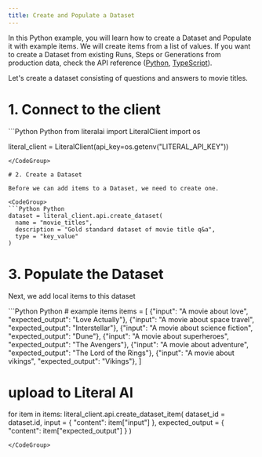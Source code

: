 ```yaml
---
title: Create and Populate a Dataset
---
```


In this Python example, you will learn how to create a Dataset and Populate it with example items. We will create items from a list of values. If you want to create a Dataset from existing Runs, Steps or Generations from production data, check the API reference ([Python](/python-client/api-reference), [TypeScript](typescript-client/api-reference/dataset#add-a-step-to-a-dataset)).

Let's create a dataset consisting of questions and answers to movie titles.

# 1. Connect to the client

<CodeGroup>
```Python Python
from literalai import LiteralClient
import os

literal_client = LiteralClient(api_key=os.getenv("LITERAL_API_KEY"))
```
</CodeGroup>

# 2. Create a Dataset

Before we can add items to a Dataset, we need to create one. 

<CodeGroup>
```Python Python
dataset = literal_client.api.create_dataset(
  name = "movie_titles", 
  description = "Gold standard dataset of movie title q&a", 
  type = "key_value"
)
```
</CodeGroup>

# 3. Populate the Dataset

Next, we add local items to this dataset 

<CodeGroup>
```Python Python
# example items
items = [
    {"input": "A movie about love", "expected_output": "Love Actually"},
    {"input": "A movie about space travel", "expected_output": "Interstellar"},
    {"input": "A movie about science fiction", "expected_output": "Dune"},
    {"input": "A movie about superheroes", "expected_output": "The Avengers"},
    {"input": "A movie about adventure", "expected_output": "The Lord of the Rings"},
    {"input": "A movie about vikings", "expected_output": "Vikings"},
]

# upload to Literal AI
for item in items:
    literal_client.api.create_dataset_item(
        dataset_id = dataset.id,
        input = { "content": item["input"] },
        expected_output = { "content": item["expected_output"] }
    )
```
</CodeGroup>